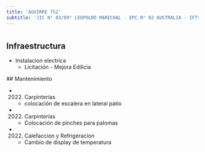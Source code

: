 ```yaml
---
title: 'AGUIRRE 752'
subtitle: 'JIC N° 03/09° LEOPOLDO MARECHAL - EPC N° 02 AUSTRALIA - IFTS N° 20'
---
```


#
## Infraestructura

* Instalacion electrica 
    + Licitación - Mejora Edilicia 


 ## Mantenimiento

*  (2022) Carpinterías 
    + colocación de escalera en lateral patio

*  (2022) Carpinterías 
    + Colocación de pinches para palomas

*  (2022) Calefaccion y Refrigeracion 
    + Cambio de display de temperatura







